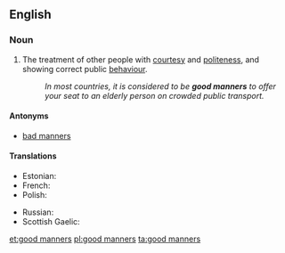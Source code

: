 ==English==

===Noun===
{{en-plural noun|head=[[good]] [[manners]]}}

# The treatment of other people with [[courtesy]] and [[politeness]], and showing correct public [[behaviour]].
#: ''In most countries, it is considered to be '''good manners''' to offer your seat to an elderly person on crowded public transport.''

====Antonyms====
* [[bad manners]]

====Translations====
{{trans-top|treatment of other people with courtesy and politeness}}
* Estonian: {{t-|et|head kombed}}
* French: {{t+|fr|bonnes manières|f|p}}
* Polish: {{t+|pl|dobre maniery}}
{{trans-mid}}
* Russian: {{t|ru|хорошие манеры|f|p|tr=xoróšije manéry|sc=Cyrl}}
* Scottish Gaelic: {{t-|gd|modh|m|f}}
{{trans-bottom}}

[[et:good manners]]
[[pl:good manners]]
[[ta:good manners]]